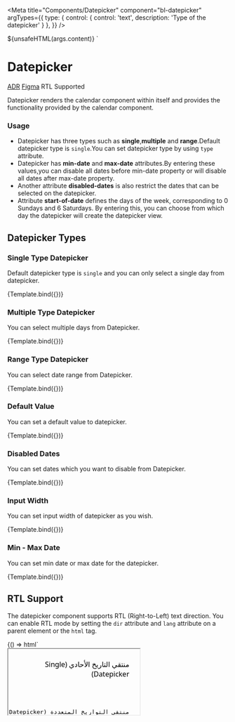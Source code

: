 
<Meta
  title="Components/Datepicker"
  component="bl-datepicker"
  argTypes={{
    type: {
      control: {
        control: 'text',
        description: 'Type of the datepicker'
      }
    },
  }}
/>

  <bl-datepicker
    label=${ifDefined(args.label)}
    placeholder=${ifDefined(args.placeholder)}
    type=${ifDefined(args.type)}
    min-date=${ifDefined(args.minDate)}
    max-date=${ifDefined(args.maxDate)}
    start-of-week=${ifDefined(args.startOfWeek)}
    locale=${ifDefined(args.locale)}
    value=${ifDefined(args.value)}
    style=${ifDefined(args.style)}
    disabled-dates=${ifDefined(args.disabledDates)}>${unsafeHTML(args.content)}
  </bl-datepicker>`




# Datepicker

<bl-badge icon="document">[ADR](https://github.com/Trendyol/baklava/issues/894)</bl-badge>
  <bl-badge
  icon="puzzle">[Figma](https://www.figma.com/file/RrcLH0mWpIUy4vwuTlDeKN/Baklava-Design-Guide?type=design&node-id=1412-8914&mode=design&t=b0kU7tBfJQFvz2at-0)</bl-badge>
<bl-badge icon="check_fill">RTL Supported</bl-badge>

Datepicker renders the calendar component within itself and provides the functionality provided by the calendar component.

### Usage

* Datepicker has three types such as **single**,**multiple** and **range**.Default datepicker type is `single`.You can set datepicker type by using `type` attribute.
* Datepicker has **min-date** and **max-date** attributes.By entering these values,you can disable all dates before min-date property or will disable all dates after max-date property.
* Another attribute **disabled-dates** is also restrict the dates that can be selected on the datepicker.
* Attribute **start-of-date** defines the days of the week, corresponding to 0 Sundays and 6 Saturdays. By entering this, you can choose from which day the datepicker will create the datepicker view.


## Datepicker Types

### Single Type Datepicker

Default datepicker type is `single` and you can only select a single day from datepicker.

<Canvas>
  <Story name="Single Type Datepicker"
         args={{ type: 'single', label: 'Single Datepicker', placeholder: 'Select a date' }}>
    {Template.bind({})}
  </Story>
</Canvas>

### Multiple Type Datepicker

You can select multiple days from Datepicker.

<Canvas>
  <Story name="Multiple Type Datepicker" args={{
    type: 'multiple',
    label: 'Multiple Datepicker',
    placeholder: 'Select multiple dates',
  }}>
    {Template.bind({})}
  </Story>
</Canvas>

### Range Type Datepicker

You can select date range from Datepicker.

<Canvas>
  <Story name="Range Type Datepicker"
         args={{ type: 'range', label: 'Range Datepicker', placeholder: 'Select date range' }}>
    {Template.bind({})}
  </Story>
</Canvas>

### Default Value

You can set a default value to datepicker.

<Canvas>
  <Story name="Set Value" args={{
    type: 'single',
    label: 'Single Datepicker',
    placeholder: 'Set default value',
    value: new Date(new Date().getFullYear(), new Date().getMonth(), new Date().getDate() + 2)
  }}>
    {Template.bind({})}
  </Story>
</Canvas>

### Disabled Dates

You can set dates which you want to disable from Datepicker.

<Canvas>
  <Story name="Disabled Dates" args={{
    type: 'multiple',
    label: 'Disabled Dates',
    placeholder: 'Set disabled dates',
    disabledDates: new Date(new Date().getFullYear(), new Date().getMonth(), new Date().getDate() + 2)
  }}>
    {Template.bind({})}
  </Story>
</Canvas>

### Input Width

You can set input width of datepicker as you wish.

<Canvas>
  <Story name="İnput Width"
         args={{
           type: 'single',
           label: 'Change input width',
           placeholder: 'Set input width',
           style: '--bl-datepicker-input-width: 200px;'
         }}>
    {Template.bind({})}
  </Story>
</Canvas>


### Min - Max Date

You can set min date or max date for the datepicker.

<Canvas>
  <Story name="Set min and max date"
         args={{
           type: 'single',
           label: 'Set min and max date',
           placeholder: 'Set min and max date',
           minDate: `${new Date(new Date().getFullYear(), new Date().getMonth(), new Date().getDate() - 2)}`,
           maxDate: `${new Date(new Date().getFullYear(), new Date().getMonth(), new Date().getDate() + 2)}`
         }}>
    {Template.bind({})}
  </Story>
</Canvas>

## RTL Support

The datepicker component supports RTL (Right-to-Left) text direction. You can enable RTL mode by setting the `dir` attribute and `lang` attribute on a parent element or the `html` tag.

<Canvas>
  <Story name="RTL Support">
    {() => html`
      <div>
        <iframe
          srcdoc="
            <html dir='rtl' lang='ar'>
              <head>
                <script type='module' src='https://cdn.jsdelivr.net/npm/@trendyol/baklava@3.3.0-beta.22/dist/baklava.js'></script>
                <link rel='stylesheet' href='https://cdn.jsdelivr.net/npm/@trendyol/baklava@3.3.0-beta.22/dist/themes/default.css'>
                <style>
                  body {
                    margin: 0;
                    padding: 24px;
                    font-family: system-ui, -apple-system, BlinkMacSystemFont, 'Segoe UI', Roboto, Oxygen, Ubuntu, Cantarell, 'Open Sans', 'Helvetica Neue', sans-serif;
                  }
                  .container {
                    display: flex;
                    flex-direction: column;
                    gap: 32px;
                  }
                  .datepicker-group {
                    display: flex;
                    flex-direction: column;
                    gap: 8px;
                  }
                  bl-datepicker {
                    --bl-datepicker-input-width: 300px;
                  }
                  p {
                    margin: 0;
                  }
                </style>
              </head>
              <body>
                <div class='container'>
                  <div class='datepicker-group'>
                    <p>منتقي التاريخ الأحادي (Single Datepicker)</p>
                    <bl-datepicker
                      type='single'
                      label='اختر تاريخ'
                      placeholder='حدد تاريخًا'
                      locale='ar'
                      start-of-week='6'
                    ></bl-datepicker>
                  </div>

                  <div class='datepicker-group'>
                    <p>منتقي التواريخ المتعددة (Multiple Datepicker)</p>
                    <bl-datepicker
                      type='multiple'
                      label='اختر عدة تواريخ'
                      placeholder='حدد عدة تواريخ'
                      locale='ar'
                      start-of-week='6'
                    ></bl-datepicker>
                  </div>

                  <div class='datepicker-group'>
                    <p>منتقي نطاق التاريخ (Range Datepicker)</p>
                    <bl-datepicker
                      type='range'
                      label='اختر نطاق التاريخ'
                      placeholder='حدد نطاق التاريخ'
                      locale='ar'
                      start-of-week='6'
                    ></bl-datepicker>
                  </div>
                </div>
                <script>
                  // Set Arabic locale for all datepickers
                  const datepickers = document.querySelectorAll('bl-datepicker');
                  datepickers.forEach(datepicker => {
                    datepicker.addEventListener('bl-datepicker-open', () => {
                      const calendar = datepicker.shadowRoot.querySelector('bl-calendar');
                      if (calendar) {
                        calendar.locale = 'ar';
                        calendar.startOfWeek = '6';
                      }
                    });
                  });
                </script>
              </body>
            </html>
          "
          style="border: none; width: 550px; height: 650px;"
        ></iframe>
      </div>
    `}
  </Story>
</Canvas>

Here's a vanilla JavaScript and HTML example of how to use RTL support:

```html
<!-- index.html -->
<html dir="rtl" lang="ar">
<head>
  <meta charset="UTF-8">
  <title>Baklava Datepicker RTL Example</title>
  <script type="module" src="https://cdn.jsdelivr.net/npm/@trendyol/baklava@3.3.0-beta.1/dist/baklava.js"></script>
  <link rel="stylesheet" href="https://cdn.jsdelivr.net/npm/@trendyol/baklava@3.3.0-beta.1/dist/themes/default.css">
  <style>
    body {
      margin: 0;
      padding: 24px;
      font-family: system-ui, -apple-system, BlinkMacSystemFont, 'Segoe UI', Roboto, Oxygen, Ubuntu, Cantarell, 'Open Sans', 'Helvetica Neue', sans-serif;
    }
    .container {
      display: flex;
      flex-direction: column;
      gap: 32px;
    }
    .datepicker-group {
      display: flex;
      flex-direction: column;
      gap: 8px;
    }
    bl-datepicker {
      --bl-datepicker-input-width: 300px;
    }
  </style>
</head>
<body>
  <div class="container">
    <div class="datepicker-group">
      <h3>منتقي التاريخ الأحادي</h3>
      <bl-datepicker
        type="single"
        label="اختر تاريخ"
        placeholder="حدد تاريخًا"
        locale="ar"
        start-of-week="6"
      ></bl-datepicker>
    </div>

    <div class="datepicker-group">
      <h3>منتقي التواريخ المتعددة</h3>
      <bl-datepicker
        type="multiple"
        label="اختر عدة تواريخ"
        placeholder="حدد عدة تواريخ"
        locale="ar"
        start-of-week="6"
      ></bl-datepicker>
    </div>

    <div class="datepicker-group">
      <h3>منتقي نطاق التاريخ</h3>
      <bl-datepicker
        type="range"
        label="اختر نطاق التاريخ"
        placeholder="حدد نطاق التاريخ"
        locale="ar"
        start-of-week="6"
      ></bl-datepicker>
    </div>
  </div>

  <script>
    // Set Arabic locale for all datepickers
    const datepickers = document.querySelectorAll('bl-datepicker');
    datepickers.forEach(datepicker => {
      datepicker.addEventListener('bl-datepicker-open', () => {
        const calendar = datepicker.shadowRoot.querySelector('bl-calendar');
        if (calendar) {
          calendar.locale = 'ar';
          calendar.startOfWeek = '6';
        }
      });
    });
  </script>
</body>
</html>
```

## Reference

<ArgsTable of="bl-datepicker" />
